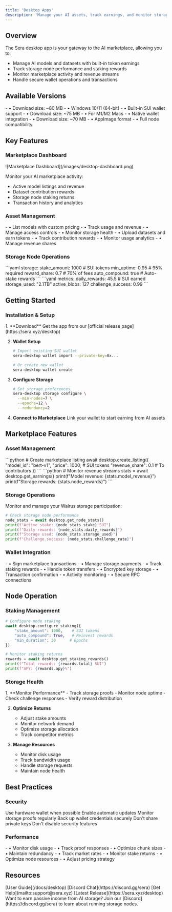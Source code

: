 ```yaml
---
title: 'Desktop Apps'
description: 'Manage your AI assets, track earnings, and monitor storage nodes from your desktop'
---
```


## Overview

The Sera desktop app is your gateway to the AI marketplace, allowing you to:

- Manage AI models and datasets with built-in token earnings
- Track storage node performance and staking rewards
- Monitor marketplace activity and revenue streams
- Handle secure wallet operations and transactions

## Available Versions

<CardGroup cols={3}>
  <Card title="Windows" icon="windows">
    - • Download size: ~80 MB
    - • Windows 10/11 (64-bit)
    - • Built-in SUI wallet support
  </Card>
  <Card title="macOS ARM64" icon="apple">
    - • Download size: ~75 MB
    - • For M1/M2 Macs
    - • Native wallet integration
  </Card>
  <Card title="Linux" icon="linux">
    - • Download size: ~70 MB
    - • AppImage format
    - • Full node compatibility
  </Card>
</CardGroup>

## Key Features

### Marketplace Dashboard

<Frame>
  ![Marketplace Dashboard](/images/desktop-dashboard.png)
</Frame>

Monitor your AI marketplace activity:
- Active model listings and revenue
- Dataset contribution rewards
- Storage node staking returns
- Transaction history and analytics

### Asset Management

<CardGroup cols={2}>
  <Card title="For AI Creators" icon="robot">
    - • List models with custom pricing
    - • Track usage and revenue
    - • Manage access controls
    - • Monitor storage health
  </Card>
  <Card title="For Data Contributors" icon="coins">
    - • Upload datasets and earn tokens
    - • Track contribution rewards
    - • Monitor usage analytics
    - • Manage revenue shares
  </Card>
</CardGroup>

### Storage Node Operations

<CardGroup cols={2}>
  <Card title="Node Management" icon="server">
    ```yaml
    storage:
      stake_amount: 1000    # SUI tokens
      min_uptime: 0.95     # 95% required
      reward_share: 0.7    # 70% of fees
      auto_compound: true  # Auto-stake rewards
    ```
  </Card>
  <Card title="Performance Tracking" icon="chart-line">
    ```yaml
    metrics:
      daily_rewards: 45.5    # SUI earned
      storage_used: "2.1TB"
      active_blobs: 127
      challenge_success: 0.99
    ```
  </Card>
</CardGroup>

## Getting Started

### Installation & Setup

<Steps>
  1. **Download**
     Get the app from our [official release page](https://sera.xyz/desktop)

  2. **Wallet Setup**
     ```bash
     # Import existing SUI wallet
     sera-desktop wallet import --private-key=0x...
     
     # Or create new wallet
     sera-desktop wallet create
     ```

  3. **Configure Storage**
     ```bash
     # Set storage preferences
     sera-desktop storage configure \
       --min-nodes=7 \
       --epochs=12 \
       --redundancy=2
     ```

  4. **Connect to Marketplace**
     Link your wallet to start earning from AI assets
</Steps>

## Marketplace Features

### Asset Management

<CardGroup cols={2}>
  <Card title="List Models" icon="tag">
    ```python
    # Create marketplace listing
    await desktop.create_listing({
        "model_id": "bert-v1",
        "price": 1000,        # SUI tokens
        "revenue_share": 0.1  # To contributors
    })
    ```
  </Card>
  <Card title="Track Earnings" icon="money-bill">
    ```python
    # Monitor revenue streams
    stats = await desktop.get_earnings()
    print(f"Model revenue: {stats.model_revenue}")
    print(f"Storage rewards: {stats.node_rewards}")
    ```
  </Card>
</CardGroup>

### Storage Operations

Monitor and manage your Walrus storage participation:

```python
# Check storage node performance
node_stats = await desktop.get_node_stats()
print(f"Active stake: {node_stats.stake} SUI")
print(f"Daily rewards: {node_stats.daily_rewards}")
print(f"Storage used: {node_stats.storage_used}")
print(f"Challenge success: {node_stats.challenge_rate}")
```

### Wallet Integration

<CardGroup cols={2}>
  <Card title="Transaction Management" icon="money-bill-transfer">
    - • Sign marketplace transactions
    - • Manage storage payments
    - • Track staking rewards
    - • Handle token transfers
  </Card>
  <Card title="Security Features" icon="shield-check">
    - • Encrypted key storage
    - • Transaction confirmation
    - • Activity monitoring
    - • Secure RPC connections
  </Card>
</CardGroup>

## Node Operation

### Staking Management

```python
# Configure node staking
await desktop.configure_staking({
    "stake_amount": 1000,    # SUI tokens
    "auto_compound": True,   # Reinvest rewards
    "min_duration": 30      # Epochs
})

# Monitor staking returns
rewards = await desktop.get_staking_rewards()
print(f"Total rewards: {rewards.total} SUI")
print(f"APY: {rewards.apy}%")
```

### Storage Health

<Steps>
  1. **Monitor Performance**
     - Track storage proofs
     - Monitor node uptime
     - Check challenge responses
     - Verify reward distribution

  2. **Optimize Returns**
     - Adjust stake amounts
     - Monitor network demand
     - Optimize storage allocation
     - Track competitor metrics

  3. **Manage Resources**
     - Monitor disk usage
     - Track bandwidth usage
     - Handle storage requests
     - Maintain node health
</Steps>

## Best Practices

### Security

<Check>Use hardware wallet when possible</Check>
<Check>Enable automatic updates</Check>
<Check>Monitor storage proofs regularly</Check>
<Check>Back up wallet credentials securely</Check>
<Cross>Don't share private keys</Cross>
<Cross>Don't disable security features</Cross>

### Performance

<CardGroup cols={2}>
  <Card title="Storage Optimization" icon="hard-drive">
    - • Monitor disk usage
    - • Track proof responses
    - • Optimize chunk sizes
    - • Maintain redundancy
  </Card>
  <Card title="Revenue Optimization" icon="chart-line">
    - • Track market rates
    - • Monitor stake returns
    - • Optimize node resources
    - • Adjust pricing strategy
  </Card>
</CardGroup>

## Resources

<CardGroup cols={2}>
  <Card title="Documentation" icon="book">
    [User Guide](/docs/desktop)
  </Card>
  <Card title="Community" icon="users">
    [Discord Chat](https://discord.gg/sera)
  </Card>
  <Card title="Support" icon="headset">
    [Get Help](mailto:support@sera.xyz)
  </Card>
  <Card title="Updates" icon="download">
    [Latest Release](https://sera.xyz/desktop)
  </Card>
</CardGroup>

<Note>
Want to earn passive income from AI storage? Join our [Discord](https://discord.gg/sera) to learn about running storage nodes.
</Note> 